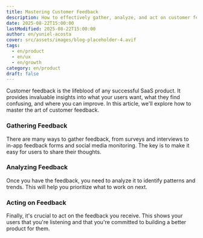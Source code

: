 ```yaml
---
title: Mastering Customer Feedback
description: How to effectively gather, analyze, and act on customer feedback to build a better product.
date: 2025-08-22T15:00:00
lastModified: 2025-08-22T15:00:00
author: en/yuniel-acosta
cover: src/assets/images/blog-placeholder-4.avif
tags:
  - en/product
  - en/ux
  - en/growth
category: en/product
draft: false
---
```


Customer feedback is the lifeblood of any successful SaaS product. It provides invaluable insights into what your users want, what they find confusing, and where you can improve. In this article, we'll explore how to master the art of customer feedback.

### Gathering Feedback

There are many ways to gather feedback, from surveys and interviews to in-app feedback forms and social media monitoring. The key is to make it easy for users to share their thoughts.

### Analyzing Feedback

Once you have the feedback, you need to analyze it to identify patterns and trends. This will help you prioritize what to work on next.

### Acting on Feedback

Finally, it's crucial to act on the feedback you receive. This shows your users that you're listening and that you're committed to building a better product for them.